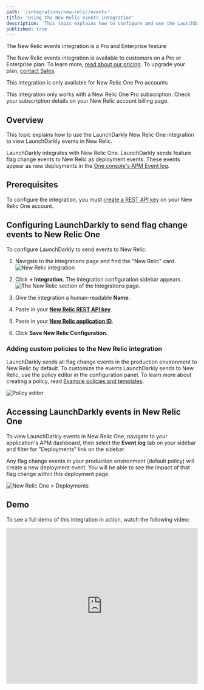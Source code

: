 ```yaml
---
path: '/integrations/new-relic/events'
title: 'Using the New Relic events integration'
description: 'This topic explains how to configure and use the LaunchDarkly New Relic One events integration.'
published: true
---
```


<Callout intent="primary">
<CalloutTitle>The New Relic events integration is a Pro and Enterprise feature</CalloutTitle>
<CalloutDescription>

The New Relic events integration is available to customers on a Pro or Enterprise plan. To learn more, [read about our pricing](https://launchdarkly.com/pricing/). To upgrade your plan, [contact Sales](https://launchdarkly.com/contact-sales/).

</CalloutDescription>
</Callout>

<Callout intent="info">
<CalloutTitle>This integration is only available for New Relic One Pro accounts</CalloutTitle>
<CalloutDescription>

This integration only works with a New Relic One Pro subscription. Check your subscription details on your New Relic account billing page.

</CalloutDescription>
</Callout>

## Overview

This topic explains how to use the LaunchDarkly New Relic One integration to view LaunchDarkly events in New Relic.

LaunchDarkly integrates with New Relic One. LaunchDarkly sends feature flag change events to New Relic as deployment events. These events appear as new deployments in the [One console's APM Event log](https://docs.newrelic.com/docs/apm/applications-menu/events/deployments-page-view-impact-your-app-users#dep_procedures).

## Prerequisites

To configure the integration, you must [create a REST API key](https://docs.newrelic.com/docs/apis/get-started/intro-apis/types-new-relic-api-keys#rest-api-key) on your New Relic One account.

## Configuring LaunchDarkly to send flag change events to New Relic One

To configure LaunchDarkly to send events to New Relic:

1. Navigate to the Integrations page and find the "New Relic" card.
![New Relic integration](../images/new-relic-add-integration.png)

2. Click **+ Integration**. The integration configuration sidebar appears.
![The New Relic section of the Integrations page.](../images/new-relic-integration-panel.png)

3. Give the integration a human-readable **Name**.

4. Paste in your [**New Relic REST API key**](https://docs.newrelic.com/docs/apis/get-started/intro-apis/types-new-relic-api-keys#rest-api-key).

5. Paste in your [**New Relic application ID**](https://docs.newrelic.com/docs/accounts/install-new-relic/account-setup/app-id-other-product-ids#ui).

6. Click **Save New Relic Configuration**.

### Adding custom policies to the New Relic integration

LaunchDarkly sends all flag change events in the production environment to New Relic by default. To customize the events LaunchDarkly sends to New Relic, use the policy editor in the configuration panel. To learn more about creating a policy, read [Example policies and templates](/home/team/example-policies).

![Policy editor](../images/new-relic-policy-editor.png)

## Accessing LaunchDarkly events in New Relic One

To view LaunchDarkly events in New Relic One, navigate to your application's APM dashboard, then select the **Event log** tab on your sidebar and filter for "Deployments" link on the sidebar.

Any flag change events in your production environment (default policy) will create a new deployment event. You will be able to see the impact of that flag change within this deployment page.

![New Relic One > Deployments](../images/new-relic-view-events.png)

## Demo

To see a full demo of this integration in action, watch the following video:

<iframe width="100%" height="410" src="https://www.youtube.com/embed/j2meAZRiW_c?cc_load_policy=1" frameborder="0" allow="accelerometer; autoplay; encrypted-media; gyroscope; picture-in-picture" allowfullscreen style="margin-bottom:24px"></iframe>
